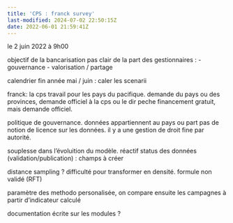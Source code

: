 ```yaml
---
title: 'CPS : franck survey'
last-modified: 2024-07-02 22:50:15Z
date: 2022-06-01 21:59:41Z
---
```


le 2 juin 2022 à 9h00

objectif de la bancarisation pas clair de la part des gestionnaires :
- gouvernance
- valorisation / partage

calendrier fin année
mai / juin : caler les scenarii


franck:
la cps travail pour les pays du pacifique.
demande du pays ou des provinces, demande officiel à la cps ou le dir peche 
financement gratuit, mais demande officiel.

politique de gouvernance. données appartiennent au pays ou part
pas de notion de licence sur les données. il y a une gestion de droit fine par autorité.

souplesse dans l'évoluition du modèle. réactif
status des données (validation/publication) : champs à créer

distance sampling ? difficulté pour transformer en densité. formule non validé (RFT)

paramètre des methodo personalisée, on compare ensuite les campagnes à partir d'indicateur calculé

documentation écrite sur les modules ?

